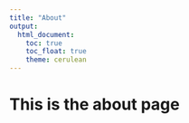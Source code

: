 ```yaml
---
title: "About"
output: 
  html_document:
    toc: true
    toc_float: true
    theme: cerulean
---
```


# This is the about page

